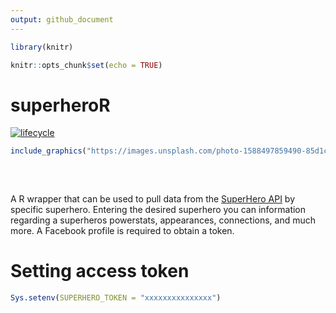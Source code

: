 ```yaml
---
output: github_document
---
```


```r
library(knitr)

knitr::opts_chunk$set(echo = TRUE)
```


# superheroR

[![lifecycle](https://img.shields.io/badge/lifecycle-experimental-orange.svg)](https://www.tidyverse.org/lifecycle/#experimental)

```r

include_graphics("https://images.unsplash.com/photo-1588497859490-85d1c17db96d?ixid=MnwxMjA3fDB8MHxwaG90by1wYWdlfHx8fGVufDB8fHx8&ixlib=rb-1.2.1&auto=format&fit=crop&w=1050&q=80")
  
```

<br>

A R wrapper that can be used to pull data from the [SuperHero API](https://superheroapi.com) by specific superhero.
Entering the desired superhero you can information regarding a superheros powerstats, appearances, connections, and
much more. A Facebook profile is required to obtain a token.

# Setting access token

```r

Sys.setenv(SUPERHERO_TOKEN = "xxxxxxxxxxxxxxx")

```

